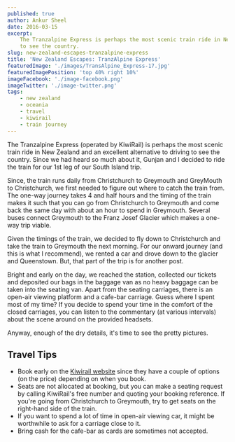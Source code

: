 ```yaml
---
published: true
author: Ankur Sheel
date: 2016-03-15
excerpt:
    The Tranzalpine Express is perhaps the most scenic train ride in New Zealand and an excellent alternative to driving
    to see the country.
slug: new-zealand-escapes-tranzalpine-express
title: 'New Zealand Escapes: TranzAlpine Express'
featuredImage: './images/TransAlpine_Express-17.jpg'
featuredImagePosition: 'top 40% right 10%'
imageFacebook: './image-facebook.png'
imageTwitter: './image-twitter.png'
tags:
    - new zealand
    - oceania
    - travel
    - kiwirail
    - train journey
---
```


The Tranzalpine Express (operated by KiwiRail) is perhaps the most scenic train ride in New Zealand and an excellent
alternative to driving to see the country. Since we had heard so much about it, Gunjan and I decided to ride the train
for our 1st leg of our South Island trip.

Since, the train runs daily from Christchurch to Greymouth and GreyMouth to Christchurch, we first needed to figure out
where to catch the train from. The one-way journey takes 4 and half hours and the timing of the train makes it such that
you can go from Christchurch to Greymouth and come back the same day with about an hour to spend in Greymouth. Several
buses connect Greymouth to the Franz Josef Glacier which makes a one-way trip viable.

Given the timings of the train, we decided to fly down to Christchurch and take the train to Greymouth the next morning.
For our onward journey (and this is what I recommend), we rented a car and drove down to the glacier and Queenstown.
But, that part of the trip is for another post.

Bright and early on the day, we reached the station, collected our tickets and deposited our bags in the baggage van as
no heavy baggage can be taken into the seating van. Apart from the seating carriages, there is an open-air viewing
platform and a cafe-bar carriage. Guess where I spent most of my time? If you decide to spend your time in the comfort
of the closed carriages, you can listen to the commentary (at various intervals) about the scene around on the provided
headsets.

Anyway, enough of the dry details, it's time to see the pretty pictures.

<ImageGallery relativeDirectory={props.path} />

## Travel Tips

-   Book early on the [Kiwirail website](https://www.greatjourneysofnz.co.nz/) since they have a couple of options (on
    the price) depending on when you book.
-   Seats are not allocated at booking, but you can make a seating request by calling KiwiRail's free number and quoting
    your booking reference. If you're going from Christchurch to Greymouth, try to get seats on the right-hand side of
    the train.
-   If you want to spend a lot of time in open-air viewing car, it might be worthwhile to ask for a carriage close to
    it.
-   Bring cash for the cafe-bar as cards are sometimes not accepted.
